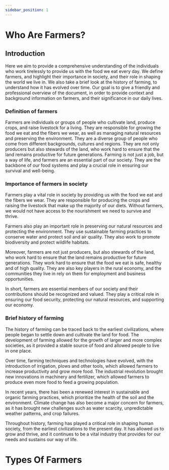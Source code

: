 ```yaml
---
sidebar_position: 1
---
```


# Who Are Farmers?

## Introduction

Here we aim to provide a comprehensive understanding of the individuals who work tirelessly to provide us with the food we eat every day. We define farmers, and highlight their importance in society, and their role in shaping the world we live in. We also take a brief look at the history of farming, to understand how it has evolved over time. Our goal is to give a friendly and professional overview of the document, in order to provide context and background information on farmers, and their significance in our daily lives.

### Definition of farmers

Farmers are individuals or groups of people who cultivate land, produce crops, and raise livestock for a living. They are responsible for growing the food we eat and the fibers we wear, as well as managing natural resources and preserving the environment. They are a diverse group of people who come from different backgrounds, cultures and regions. They are not only producers but also stewards of the land, who work hard to ensure that the land remains productive for future generations. Farming is not just a job, but a way of life, and farmers are an essential part of our society. They are the backbone of our food systems and play a crucial role in ensuring our survival and well-being.

### Importance of farmers in society

Farmers play a vital role in society by providing us with the food we eat and the fibers we wear. They are responsible for producing the crops and raising the livestock that make up the majority of our diets. Without farmers, we would not have access to the nourishment we need to survive and thrive.

Farmers also play an important role in preserving our natural resources and protecting the environment. They use sustainable farming practices to conserve water and protect soil and air quality. They also work to promote biodiversity and protect wildlife habitats.

Moreover, farmers are not just producers, but also stewards of the land, who work hard to ensure that the land remains productive for future generations. They work hard to ensure that the food we eat is safe, healthy and of high quality. They are also key players in the rural economy, and the communities they live in rely on them for employment and business opportunities.

In short, farmers are essential members of our society and their contributions should be recognized and valued. They play a critical role in ensuring our food security, protecting our natural resources, and supporting our economy.

### Brief history of farming

The history of farming can be traced back to the earliest civilizations, where people began to settle down and cultivate the land for food. The development of farming allowed for the growth of larger and more complex societies, as it provided a stable source of food and allowed people to live in one place.

Over time, farming techniques and technologies have evolved, with the introduction of irrigation, plows and other tools, which allowed farmers to increase productivity and grow more food. The industrial revolution brought new innovations in machinery and fertilizer, which allowed farmers to produce even more food to feed a growing population.

In recent years, there has been a renewed interest in sustainable and organic farming practices, which prioritize the health of the soil and the environment. Climate change has also become a major concern for farmers, as it has brought new challenges such as water scarcity, unpredictable weather patterns, and crop failures.

Throughout history, farming has played a critical role in shaping human society, from the earliest civilizations to the present day. It has allowed us to grow and thrive, and it continues to be a vital industry that provides for our needs and sustains our way of life.

# Types Of Farmers